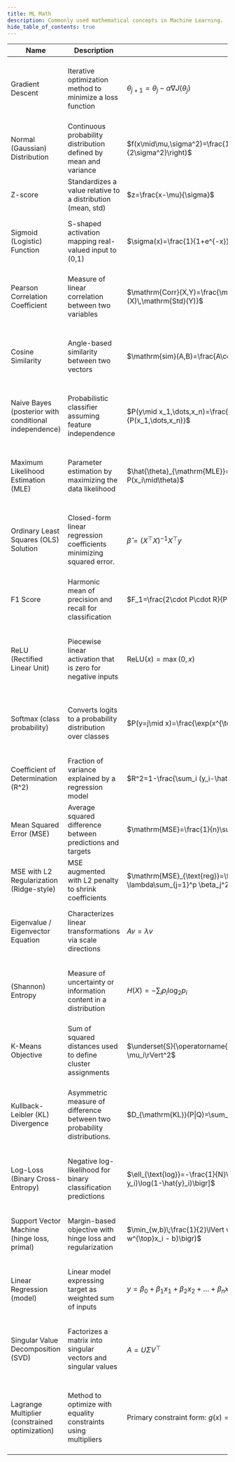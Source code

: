 ```yaml
---
title: ML Math
description: Commonly used mathematical concepts in Machine Learning.
hide_table_of_contents: true
---
```


| Name                                                  | Description                                                             | Formula                                                                                               | Use Cases                                                                                         |
| ----------------------------------------------------- | ----------------------------------------------------------------------- | ----------------------------------------------------------------------------------------------------- | ------------------------------------------------------------------------------------------------- |
| Gradient Descent                                      | Iterative optimization method to minimize a loss function               | $\theta_{j+1} = \theta_j - \alpha \nabla J(\theta_j)$                                                 | Training neural networks, logistic regression, and general parameter estimation                   |
| Normal (Gaussian) Distribution                        | Continuous probability distribution defined by mean and variance        | $f(x\mid\mu,\sigma^2)=\frac{1}{\sigma\sqrt{2\pi}}\exp\left(-\frac{(x-\mu)^2}{2\sigma^2}\right)$       | Modeling noise, Gaussian priors, feature normalization, probabilistic models                      |
| Z-score                                               | Standardizes a value relative to a distribution (mean, std)             | $z=\frac{x-\mu}{\sigma}$                                                                              | Feature scaling, outlier detection, standardization before training                               |
| Sigmoid (Logistic) Function                           | S-shaped activation mapping real-valued input to (0,1)                  | $\sigma(x)=\frac{1}{1+e^{-x}}$                                                                        | Binary classification outputs, logistic regression, binary neuron activation                      |
| Pearson Correlation Coefficient                       | Measure of linear correlation between two variables                     | $\mathrm{Corr}(X,Y)=\frac{\mathrm{Cov}(X,Y)}{\mathrm{Std}(X)\,\mathrm{Std}(Y)}$                       | Feature selection, exploratory data analysis, detecting multicollinearity                         |
| Cosine Similarity                                     | Angle-based similarity between two vectors                              | $\mathrm{sim}(A,B)=\frac{A\cdot B}{\lVert A\rVert\,\lVert B\rVert}$                                   | Text similarity, nearest neighbors in embedding spaces, recommendation systems                    |
| Naive Bayes (posterior with conditional independence) | Probabilistic classifier assuming feature independence                  | $P(y\mid x_1,\dots,x_n)=\frac{P(y)\prod_{i=1}^n P(x_i\mid y)}{P(x_1,\dots,x_n)}$                      | Text classification, spam detection, quick baseline probabilistic models                          |
| Maximum Likelihood Estimation (MLE)                   | Parameter estimation by maximizing the data likelihood                  | $\hat{\theta}_{\mathrm{MLE}}=\operatorname{arg\,max}_{\theta}\prod_{i=1}^n P(x_i\mid\theta)$          | Estimating model parameters for many statistical models (e.g., Gaussian, logistic)                |
| Ordinary Least Squares (OLS) Solution                 | Closed-form linear regression coefficients minimizing squared error.    | $\hat{\beta}=(X^{\top}X)^{-1}X^{\top}y$                                                               | Linear regression fitting, baseline regression analysis, quick parameter estimates                |
| F1 Score                                              | Harmonic mean of precision and recall for classification                | $F_1=\frac{2\cdot P\cdot R}{P+R}$                                                                     | Evaluating imbalanced classification tasks (e.g., information retrieval)                          |
| ReLU (Rectified Linear Unit)                          | Piecewise linear activation that is zero for negative inputs            | $\mathrm{ReLU}(x)=\max(0,x)$                                                                          | Activation in deep neural networks — helps with sparse activations and gradient flow              |
| Softmax (class probability)                           | Converts logits to a probability distribution over classes              | $P(y=j\mid x)=\frac{\exp(x^{\top}w_j)}{\sum_{k=1}^K\exp(x^{\top}w_k)}$                                | Multi-class classification outputs, final layer in classifiers, cross-entropy loss                |
| Coefficient of Determination (R^2)                    | Fraction of variance explained by a regression model                    | $R^2=1-\frac{\sum_i (y_i-\hat{y}_i)^2}{\sum_i (y_i-\bar{y})^2}$                                       | Assessing goodness-of-fit for regression models                                                   |
| Mean Squared Error (MSE)                              | Average squared difference between predictions and targets              | $\mathrm{MSE}=\frac{1}{n}\sum_{i=1}^n (y_i-\hat{y}_i)^2$                                              | Regression loss for training and model comparison                                                 |
| MSE with L2 Regularization (Ridge-style)              | MSE augmented with L2 penalty to shrink coefficients                    | $\mathrm{MSE}_{\text{reg}}=\frac{1}{n}\sum_{i=1}^n (y_i-\hat{y}_i)^2 + \lambda\sum_{j=1}^p \beta_j^2$ | Preventing overfitting, ridge regression, regularized linear models                               |
| Eigenvalue / Eigenvector Equation                     | Characterizes linear transformations via scale directions               | $A v = \lambda v$                                                                                     | PCA, spectral clustering, analyzing linear operators and covariance matrices                      |
| (Shannon) Entropy                                     | Measure of uncertainty or information content in a distribution         | $H(X)=-\sum_i p_i\log_2 p_i$                                                                          | Feature selection, decision tree splitting, information-theoretic model comparisons               |
| K-Means Objective                                     | Sum of squared distances used to define cluster assignments             | $\underset{S}{\operatorname{arg\,min}}\sum_{i=1}^k\sum_{x\in S_i}\lVert x-\mu_i\rVert^2$              | Unsupervised clustering to find centroids; pre-processing and segmentation                        |
| Kullback-Leibler (KL) Divergence                      | Asymmetric measure of difference between two probability distributions. | $D_{\mathrm{KL}}(P\|Q)=\sum_x P(x)\log\frac{P(x)}{Q(x)}$                                              | Variational inference, training generative models, measuring distribution shifts                  |
| Log-Loss (Binary Cross-Entropy)                       | Negative log-likelihood for binary classification predictions           | $\ell_{\text{log}}=-\frac{1}{N}\sum_{i=1}^N \bigl[y_i\log(\hat{y}_i)+(1-y_i)\log(1-\hat{y}_i)\bigr]$  | Loss for binary classifiers, logistic regression, and neural nets with sigmoid outputs            |
| Support Vector Machine (hinge loss, primal)           | Margin-based objective with hinge loss and regularization               | $\min_{w,b}\;\frac{1}{2}\lVert w\rVert^2 + C\sum_{i=1}^n \max\bigl(0,\,1-y_i( w^{\top}x_i - b)\bigr)$ | Classification with large-margin objectives; SVM training and kernel methods                      |
| Linear Regression (model)                             | Linear model expressing target as weighted sum of inputs                | $y=\beta_0+\beta_1 x_1+\beta_2 x_2+\dots+\beta_n x_n + \varepsilon$                                   | Predictive modeling for continuous targets, baseline models, interpretability                     |
| Singular Value Decomposition (SVD)                    | Factorizes a matrix into singular vectors and singular values           | $A=U\Sigma V^{\top}$                                                                                  | Dimensionality reduction, low-rank approximations, recommender systems (matrix factorization).    |
| Lagrange Multiplier (constrained optimization)        | Method to optimize with equality constraints using multipliers          | Primary constraint form: $g(x)=0$; $\mathcal{L}(x,\lambda)=f(x)-\lambda\,g(x)$                        | Constrained optimization in model training, dual formulations, constrained EM or SVM derivations. |
